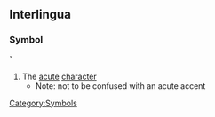 ==Interlingua==
===Symbol===
'''`'''
#The [[acute]] [[character]]
#*Note: not to be confused with an acute accent
[[Category:Symbols]]